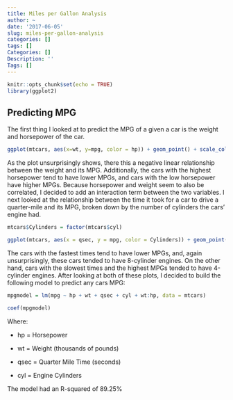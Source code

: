 ```yaml
---
title: Miles per Gallon Analysis
author: ~
date: '2017-06-05'
slug: miles-per-gallon-analysis
categories: []
tags: []
Categories: []
Description: ''
Tags: []
---
```


```r
knitr::opts_chunk$set(echo = TRUE)
library(ggplot2)
```

<!-- This is how you comment in R Markdown-->

## Predicting MPG

The first thing I looked at to predict the MPG of a given a car is the weight and horsepower of the car.

```r
ggplot(mtcars, aes(x=wt, y=mpg, color = hp)) + geom_point() + scale_color_continuous(low = "blue", high = "red", name = "Horsepower") + xlab("Weight (thousands of pounds)") + ylab("MPG") + ggtitle("MPG vs. Weight") + theme(plot.title = element_text(hjust = 0.5))
```

As the plot unsurprisingly shows, there this a negative linear relationship between the weight and its MPG. Additionally, the cars with the highest horsepower tend to have lower MPGs, and cars with the low horsepower have higher MPGs. Because horsepower and weight seem to also be correlated, I decided to add an interaction term between the two variables.
I next looked at the relationship between the time it took for a car to drive a quarter-mile and its MPG, broken down by the number of cylinders the cars' engine had. 

```r
mtcars$Cylinders = factor(mtcars$cyl)

ggplot(mtcars, aes(x = qsec, y = mpg, color = Cylinders)) + geom_point() + scale_color_discrete() + xlab("Quarter Mile Time (seconds)") + ylab("MPG") + ggtitle("MPG vs. Quarter Mile Time") + theme(plot.title = element_text(hjust = 0.5))
```

The cars with the fastest times tend to have lower MPGs, and, again unsurprisingly, these cars tended to have 8-cylinder engines. On the other hand, cars with the slowest times and the highest MPGs tended to have 4-cylinder engines. After looking at both of these plots, I decided to build the following model to predict any cars MPG:

```r
mpgmodel = lm(mpg ~ hp + wt + qsec + cyl + wt:hp, data = mtcars)

coef(mpgmodel)
```

Where:  

  * hp = Horsepower  

  * wt = Weight (thousands of pounds)  

  * qsec = Quarter Mile Time (seconds)  

  * cyl = Engine Cylinders  

The model had an R-squared of 89.25%